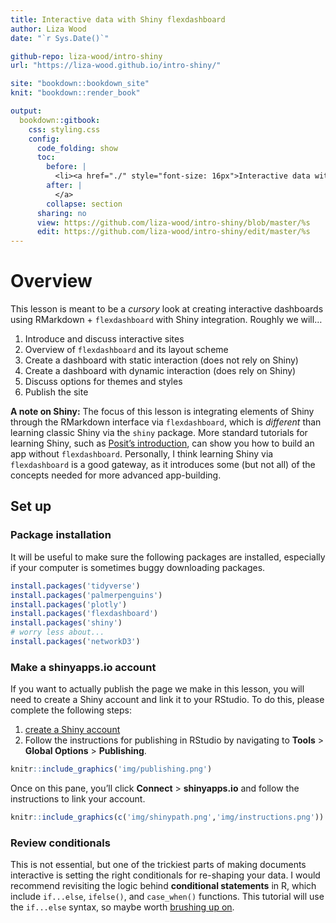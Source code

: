 ```yaml
---
title: Interactive data with Shiny flexdashboard
author: Liza Wood
date: "`r Sys.Date()`"

github-repo: liza-wood/intro-shiny
url: "https://liza-wood.github.io/intro-shiny/"

site: "bookdown::bookdown_site"
knit: "bookdown::render_book"

output:
  bookdown::gitbook:
    css: styling.css
    config:
      code_folding: show
      toc: 
        before: |
          <li><a href="./" style="font-size: 16px">Interactive data with Shiny flexdashboard</a></li>
        after: |
          </a>
        collapse: section
      sharing: no
      view: https://github.com/liza-wood/intro-shiny/blob/master/%s
      edit: https://github.com/liza-wood/intro-shiny/edit/master/%s
---
```


# Overview {-}

This lesson is meant to be a _cursory_ look at creating interactive dashboards using RMarkdown + `flexdashboard` with Shiny integration. Roughly we will...

1. Introduce and discuss interactive sites  
2. Overview of `flexdashboard` and its layout scheme  
3. Create a dashboard with static interaction (does not rely on Shiny)  
4. Create a dashboard with dynamic interaction (does rely on Shiny)  
5. Discuss options for themes and styles 
6. Publish the site 

**A note on Shiny:** The focus of this lesson is integrating elements of Shiny through the RMarkdown interface via `flexdashboard`, which is _different_ than learning classic Shiny via the `shiny` package. More standard tutorials for learning Shiny, such as [Posit's introduction](https://shiny.posit.co/r/getstarted/shiny-basics/lesson1/index.html), can show you how to build an app without `flexdashboard`. Personally, I think learning Shiny via `flexdashboard` is a good gateway, as it introduces some (but not all) of the concepts needed for more advanced app-building.

## Set up {-}

### Package installation {-}

It will be useful to make sure the following packages are installed, especially if your computer is sometimes buggy downloading packages.

```r
install.packages('tidyverse')
install.packages('palmerpenguins')
install.packages('plotly')
install.packages('flexdashboard')
install.packages('shiny')
# worry less about...
install.packages('networkD3')
```


### Make a shinyapps.io account {-}

If you want to actually publish the page we make in this lesson, you will need to create a Shiny account and link it to your RStudio. To do this, please complete the following steps: 

1. [create a Shiny account](https://login.shinyapps.io/login?redirect=%2Foauth%2Fauthorize%3Fclient_id%3Drstudio-shinyapps%26redirect_uri%3Dhttps%253A%252F%252Fwww.shinyapps.io%252Fauth%252Foauth%252Ftoken%26response_type%3Dcode%26scopes%3D%252A%26show_auth%3D0) 
2. Follow the instructions for publishing in RStudio by navigating to **Tools** > **Global Options** > **Publishing**. 

```r
knitr::include_graphics('img/publishing.png')
```

Once on this pane, you'll click **Connect** > **shinyapps.io** and follow the instructions to link your account. 

```r
knitr::include_graphics(c('img/shinypath.png','img/instructions.png'))
```

### Review conditionals  
This is not essential, but one of the trickiest parts of making documents interactive is setting the right conditionals for re-shaping your data. I would recommend revisiting the logic behind **conditional statements** in R, which include `if...else`, `ifelse()`, and `case_when()` functions. This tutorial will use the `if...else` syntax, so maybe worth [brushing up on](https://www.guru99.com/r-if-else-elif-statement.html).